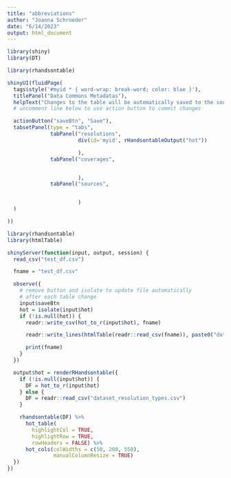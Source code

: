 ```yaml
---
title: "abbreviations"
author: "Joanna Schroeder"
date: "6/14/2023"
output: html_document
---
```


```r
library(shiny)
library(DT)

library(rhandsontable)

shinyUI(fluidPage(
  tags$style('#myid * { word-wrap: break-word; color: blue }'),
  titlePanel("Data Commons Metadatas"),
  helpText("Changes to the table will be automatically saved to the source file."),
  # uncomment line below to use action button to commit changes

  actionButton("saveBtn", "Save"),
  tabsetPanel(type = "tabs",
              tabPanel("resolutions",
                       div(id='myid', rHandsontableOutput("hot"))

                       ),
              tabPanel("coverages",


                       ),
              tabPanel("sources",


                       )
  )

))

library(rhandsontable)
library(htmlTable)

shinyServer(function(input, output, session) {
  read_csv("test_df.csv")

  fname = "test_df.csv"

  observe({
    # remove button and isolate to update file automatically
    # after each table change
    input$saveBtn
    hot = isolate(input$hot)
    if (!is.null(hot)) {
      readr::write_csv(hot_to_r(input$hot), fname)

      readr::write_lines(htmlTable(readr::read_csv(fname)), paste0("data/", fname))

      print(fname)
    }
  })

  output$hot = renderRHandsontable({
    if (!is.null(input$hot)) {
      DF = hot_to_r(input$hot)
    } else {
      DF = readr::read_csv("dataset_resolution_types.csv")
    }

    rhandsontable(DF) %>%
      hot_table(
        highlightCol = TRUE,
        highlightRow = TRUE,
        rowHeaders = FALSE) %>%
      hot_cols(colWidths = c(50, 200, 550),
               manualColumnResize = TRUE)
  })
})
```

